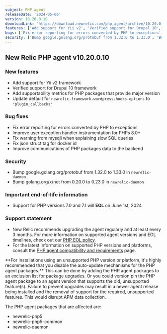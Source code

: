 ```yaml
---
subject: PHP agent
releaseDate: '2024-05-06'
version: 10.20.0.10
downloadLink: 'https://download.newrelic.com/php_agent/archive/10.20.0.10'
features: ['Add support for Yii v2', 'Verified support for Drupal 10', 'Add supportability metrics for PHP package', 'Update default for `newrelic.framework.wordpress.hooks.options`']
bugs: ['Fix error reporting for errors converted by PHP to exceptions', 'Improve user exception handler instrumentation for PHPs 8.0+', 'Fix warning from mysqli', 'Fix json struct tag for docker id', 'Improve communications of PHP packages data to the backend']
security: ['Bump google.golang.org/protobuf from 1.32.0 to 1.33.0', 'Bump golang.org/x/net from 0.20.0 to 0.23.0']
---
```


## New Relic PHP agent v10.20.0.10

### New features

* Add support for Yii v2 framework
* Verified support for Drupal 10 framework
* Add supportability metrics for PHP packages that provide major version
* Update default for `newrelic.framework.wordpress.hooks.options` to `"plugin_callbacks"`

### Bug fixes

* Fix error reporting for errors converted by PHP to exceptions
* Improve user exception handler instrumentation for PHPs 8.0+
* Fix warning from mysqli when explaining slow SQL queries
* Fix json struct tag for docker id
* Improve communications of PHP packages data to the backend

### Security

* Bump google.golang.org/protobuf from 1.32.0 to 1.33.0 in `newrelic-daemon`
* Bump golang.org/x/net from 0.20.0 to 0.23.0 in `newrelic-daemon`

### Important end-of-life information

* Support for PHP versions 7.0 and 7.1 will **EOL** on June 1st, 2024

### Support statement

* New Relic recommends upgrading the agent regularly and at least every 3 months. For more information on supported agent versions and EOL timelines, check out our [PHP EOL policy](https://docs.newrelic.com/docs/apm/agents/php-agent/getting-started/php-agent-eol-policy/).
* For the latest information on supported PHP versions and platforms, consult the [PHP agent compatibility and requirements](https://docs.newrelic.com/docs/apm/agents/php-agent/getting-started/php-agent-compatibility-requirements/) page.

<Callout variant="important">
  **For installations using an unsupported PHP version or platform, it's highly recommended that you disable the auto-update mechanisms for the PHP agent packages.** This can be done by adding the PHP agent packages to an exclusion list for package upgrades. Or you could version pin the PHP agent package to an agent version that supports the old, unsupported feature(s). Failure to prevent upgrades may result in a newer agent release being installed and the removal of support for the required, unsupported features. This would disrupt APM data collection.

  The PHP agent packages that are affected are:

  * newrelic-php5
  * newrelic-php5-common
  * newrelic-daemon
</Callout>
